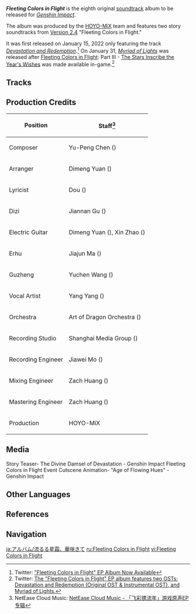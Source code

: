 {{About|the [[Soundtracks|soundtrack album]]|the [[Version 2.4]] event|Fleeting Colors in Flight}}
{{Album Infobox
|title       = Fleeting Colors in Flight
|image       = Fleeting Colors in Flight (Album).png
|type        = EP Albums
|releaseDate = 2022-01-15
|length      = 9 min 29 sec - 3 Tracks
|spotify     = 53oO5U9qV6YInFNmg6mbnV
|youtube     = OLAK5uy_nLaXx8XHMID_X1CGLtJzGvbz5zg8vCQqs
|previous    = [[Featured Original Soundtrack (2021)]]
|next        = [[The Stellar Moments Vol. 2]]
}}
'''''Fleeting Colors in Flight''''' is the eighth original [[soundtrack]] album to be released for ''[[Genshin Impact]]''.

The album was produced by the [[HOYO-MiX]] team and features two story soundtracks from [[Version 2.4]] "Fleeting Colors in Flight."

It was first released on January 15, 2022 only featuring the track ''[[Devastation and Redemption]]''.<ref>Twitter: [https://twitter.com/genshinimpact/status/1482231071303364612 "Fleeting Colors in Flight" EP Album Now Available]</ref> On January 31, ''[[Myriad of Lights]]'' was released after [[Fleeting Colors in Flight]]: Part III - [[The Stars Inscribe the Year's Wishes]] was made available in-game.<ref>Twitter: [https://twitter.com/genshinimpact/status/1487999081246969867 The "Fleeting Colors in Flight" EP album features two OSTs: Devastation and Redemption (Original OST & Instrumental OST), and Myriad of Lights.]</ref>

==Tracks==
{{Soundtracks by Category Table|Fleeting Colors in Flight (Album) Soundtracks|hidealbum=1}}

==Production Credits==
{| class="wikitable" style="text-align:left; height:0.5em"
! Position
! Staff<ref>NetEase Cloud Music: [https://music.163.com/#/album?id=138671335 NetEase Cloud Music - 「飞彩镌流年」游戏原声EP专辑]</ref>
|-
! Composer
| Yu-Peng Chen ({{zh|陈致逸}})
|-
! Arranger
| Dimeng Yuan ({{zh|苑迪萌}})
|-
! Lyricist
| Dou ({{zh|豆子}})
|-
! Dizi
| Jiannan Gu ({{zh|顾剑楠}})
|-
! Electric Guitar
| Dimeng Yuan ({{zh|苑迪萌}}), Xin Zhao ({{zh|赵鑫}})
|-
! Erhu
| Jiajun Ma ({{zh|马稼骏}})
|-
! Guzheng
| Yuchen Wang ({{zh|王宇宸}})
|-
! Vocal Artist
| Yang Yang ({{zh|杨扬}})
|-
! Orchestra
| Art of Dragon Orchestra ({{zh|龙之艺交响乐团}})
|-
! Recording Studio
| Shanghai Media Group ({{zh|上海广播大厦}})
|-
! Recording Engineer
| Jiawei Mo ({{zh|莫家伟}})
|-
! Mixing Engineer
| Zach Huang ({{zh|黄巍}})
|-
! Mastering Engineer
| Zach Huang ({{zh|黄巍}})
|-
! Production
| HOYO-MiX
|}

==Media==
<gallery>
Story Teaser- The Divine Damsel of Devastation - Genshin Impact
Fleeting Colors in Flight Event Cutscene Animation- "Age of Flowing Hues" - Genshin Impact
</gallery>

==Other Languages==
{{Other Languages
|en      = Fleeting Colors in Flight
|zhs     = 飞彩镌流年
|zhs_rm  = Fēicǎi Juān Liúnián
|zht     = 飛彩鐫流年
|zht_rm  = Fēicǎi Juān Liúnián
|zh_tl   = Flying Colors Engrave Fleeting Years
|zh_note = "Flying Colors" ({{zh|飞彩}}) refers to the flying lanterns, which is a symbolic expression of the Lantern Rite Festival.
|ja      = 流るる星霜、華咲きて
|ja_rm   = Nagaruru Seisou, Hana Sakite{{Assumed}}
|ja_tl   = Blossoms of the Flowing Starry-Frost (Fleeting Years)
|ja_note = The phrase {{ja|星霜}} literally reads as ''star'' + ''frost'' and thus, "starry-frost." In Chinese and Japanese literature, it is also a term that means "fleeting years": {{ja|星}} is used to denote years and time in general, as stars circle the heavens every year, while frost (snow) also symbolizes of new year since it falls every winter.
|ko      = {{tt|화려|華麗}}히 {{tt|수|繡}}놓인 {{tt|유년|流年}}
|ko_rm   = Hwaryeohi Sunoin Yunyeon
|ko_tl   = Splendidly Embroidered Fleeting Years
|vi      = Muôn Sắc Khắc Niên Hoa
|tr      = 
|tr_tl   = 
|it      = 
|it_tl   = 
}}

==References==
{{Reflist}}

==Navigation==
{{Soundtrack Navbox|Fleeting Colors in Flight}}

[[ja:アルバム/流るる星霜、華咲きて]]
[[ru:Fleeting Colors in Flight]]
[[vi:Fleeting Colors in Flight]]